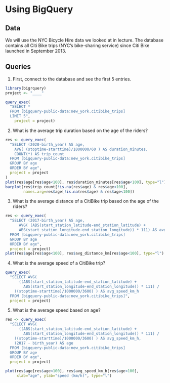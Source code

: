 # Using BigQuery

## Data

We will use the NYC Bicycle Hire data we looked at in lecture. The database contains all Citi Bike trips (NYC's bike-sharing service) since Citi Bike launched in September 2013. 


## Queries

1. First, connect to the database and see the first 5 entries.

```r
library(bigrquery)
project <- "____"

query_exec(
  "SELECT *
  FROM [bigquery-public-data:new_york.citibike_trips]
  LIMIT 5",
	project = project)
```

2. What is the average trip duration based on the age of the riders?

```r
res <- query_exec(
  "SELECT (2020-birth_year) AS age,
    AVG( (stoptime-starttime)/1000000/60 ) AS duration_minutes,
    COUNT(*) AS trip_count
  FROM [bigquery-public-data:new_york.citibike_trips]
  GROUP BY age
  ORDER BY age",
  project = project
)
plot(res$age[res$age<100], res$duration_minutes[res$age<100], type="l")
barplot(res$trip_count[!is.na(res$age) & res$age<100], 
        names.arg=res$age[!is.na(res$age) & res$age<100])
```

3. What is the average distance of a CitiBike trip based on the age of the riders?

```r
res <- query_exec(
  "SELECT (2017-birth_year) AS age,
      AVG( (ABS(start_station_latitude-end_station_latitude) +
      ABS(start_station_longitude-end_station_longitude)) * 111) AS avg_distance_km
  FROM [bigquery-public-data:new_york.citibike_trips]
  GROUP BY age
  ORDER BY age",
  project = project)
plot(res$age[res$age<100], res$avg_distance_km[res$age<100], type="l")
```

4. What is the average speed of a CitiBike trip?

```r
query_exec(
  "SELECT AVG( 
      ((ABS(start_station_latitude-end_station_latitude) + 
        ABS(start_station_longitude-end_station_longitude)) * 111) /
    ((stoptime-starttime)/1000000/3600) ) AS avg_speed_km_h
  FROM [bigquery-public-data:new_york.citibike_trips]",
  project = project)

```

5. What is the average speed based on age?

```r
res <- query_exec(
  "SELECT AVG( 
      ((ABS(start_station_latitude-end_station_latitude) + 
        ABS(start_station_longitude-end_station_longitude)) * 111) /
    ((stoptime-starttime)/1000000/3600) ) AS avg_speed_km_h,
    (2017 - birth_year) AS age
  FROM [bigquery-public-data:new_york.citibike_trips]
  GROUP BY age
  ORDER BY age",
  project = project)

plot(res$age[res$age<100], res$avg_speed_km_h[res$age<100], 
     xlab="age", ylab="speed (km/h)", type="l")
```



